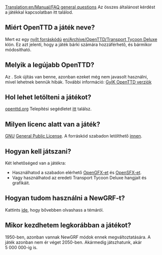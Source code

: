 [[Translation:en/Manual/FAQ general questions]]
{{hu/Tartalomjegyzék}}
Az összes általánost kérdést a játékkal kapcsolatban itt találod.

== Miért OpenTTD a játék neve? ==

Mert ez egy [http://www.opensource.org/ nyílt forráskódú] [[en/Archive/OpenTTD/Transport Tycoon Deluxe]] klón. Ez azt jelenti, hogy a játék bárki számára hozzáférhető, és bármikor módosítható.

== Melyik a legújabb OpenTTD? ==

Az {{en/Version}}. Sok újítás van benne, azonban ezeket még nem javasolt használni, mivel lehetnek bennük hibák. További információ: [[hu/FAQ OpenTTD verziók|GyIK OpenTTD verziók]]

== Hol lehet letölteni a játékot? ==

[http://www.openttd.org/download-stable openttd.org] Telepítési segédletet [[hu/FAQ installálás|itt]] találsz.

== Milyen licenc alatt van a játék? ==

[http://www.gnu.org/ GNU] [http://www.gnu.org/copyleft/gpl.html General Public License]. A forráskód szabadon letölthető [[en/SVN#How_can_I_obtain_the_source_code.3F|innen]].

== Hogyan kell játszani? ==

Két lehetőséged van a játékra: 
* Használhatod a szabadon elérhető [http://dev.openttdcoop.org/projects/opengfx OpenGFX-et] és [http://dev.openttdcoop.org/projects/opensfx OpenSFX-et]. 
* Vagy használhatod az eredeti Transport Tycoon Deluxe hangjait és grafikáit. 

== Hogyan tudom használni a NewGRF-t? ==

Kattints [[hu/FAQ NewGRF|ide]], hogy bővebben olvashass a témáról. 

== Mikor kezdhetem legkorábban a játékot? ==

1950-ben, azonban vannak NewGRF módok ennek megváltoztatására. A játék azonban nem ér véget 2050-ben. Akármedig játszhatunk, akár 5&nbsp;000&nbsp;000-ig is.